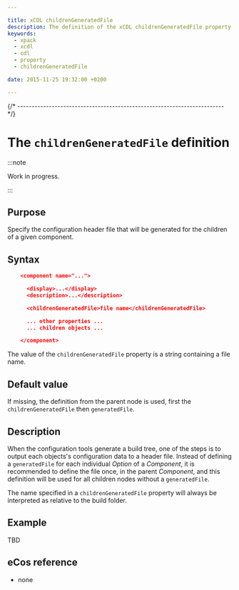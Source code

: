 ```yaml
---

title: xCDL childrenGeneratedFile
description: The definition of the xCDL childrenGeneratedFile property
keywords:
  - xpack
  - xcdl
  - cdl
  - property
  - childrenGeneratedFile

date: 2015-11-25 19:32:00 +0200

---
```



{/* ------------------------------------------------------------------------ */}

# The `childrenGeneratedFile` definition

:::note

Work in progress.

:::

## Purpose

Specify the configuration header file that will be generated for the children of a given component.

## Syntax

```json
    <component name="...">

      <display>...</display>
      <description>...</description>

      <childrenGeneratedFile>file name</childrenGeneratedFile>

      ... other properties ...
      ... children objects ...

    </component>
```

The value of the `childrenGeneratedFile` property is a string containing a file name.

## Default value

If missing, the definition from the parent node is used, first the `childrenGeneratedFile` then `generatedFile`.

## Description

When the configuration tools generate a build tree, one of the steps is to output each objects's configuration data to a header file. Instead of defining a `generatedFile` for each individual _Option_ of a _Component_, it is recommended to define the file once, in the parent _Component_, and this definition will be used for all children nodes without a `generatedFile`.

The name specified in a `childrenGeneratedFile` property will always be interpreted as relative to the build folder.

## Example

TBD

## eCos reference

- none
